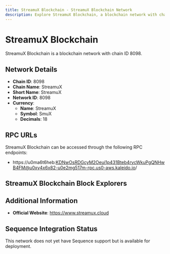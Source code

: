 ```yaml
--- 
title: StreamuX Blockchain - StreamuX Blockchain Network
description: Explore StreamuX Blockchain, a blockchain network with chain ID 8098. Learn about its native currency, StreamuX, and how to interact with the network.
---
```


# StreamuX Blockchain

StreamuX Blockchain is a blockchain network with chain ID 8098.

## Network Details

- **Chain ID**: 8098
- **Chain Name**: StreamuX
- **Short Name**: StreamuX
- **Network ID**: 8098
- **Currency**: 
  - **Name**: StreamuX
  - **Symbol**: SmuX
  - **Decimals**: 18

## RPC URLs

StreamuX Blockchain can be accessed through the following RPC endpoints:

- https://u0ma6t6heb:KDNwOsRDGcyM2Oeui1p431Bteb4rvcWkuPgQNHwB4FM@u0xy4x6x82-u0e2mg517m-rpc.us0-aws.kaleido.io/

## StreamuX Blockchain Block Explorers



## Additional Information

- **Official Website**: https://www.streamux.cloud

## Sequence Integration Status

This network does not yet have Sequence support but is available for deployment.
